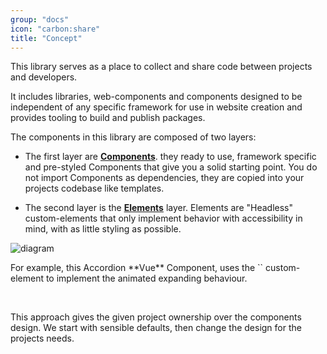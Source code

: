 ```yaml
---
group: "docs"
icon: "carbon:share"
title: "Concept"
---
```



This library serves as a place to collect and share code between projects and developers.

It includes libraries, web-components and components designed to be independent of any specific framework for use in website creation and provides tooling to build and publish packages.

The components in this library are composed of two layers:

- The first layer are **[Components](./components)**. they ready to use, framework specific and pre-styled Components that give you a solid starting point. You do not import Components as dependencies, they are copied into your projects codebase like templates.

- The second layer is the **[Elements](./elements)** layer. Elements are "Headless" custom-elements that only implement behavior with accessibility in mind, with as little styling as possible.

![diagram](./images/concept-diagram.png)

<div class="not-content max-w-[800px]">
  <p>
    For example, this Accordion **Vue** Component, uses the `<a-expandable/>` custom-element to implement the animated expanding behaviour.
  </p>
  <AccordionDemo class="pt-4" client:only="vue" />
</div>

<br/>

This approach gives the given project ownership over the components design. We start with sensible defaults, then change the design for the projects needs.

